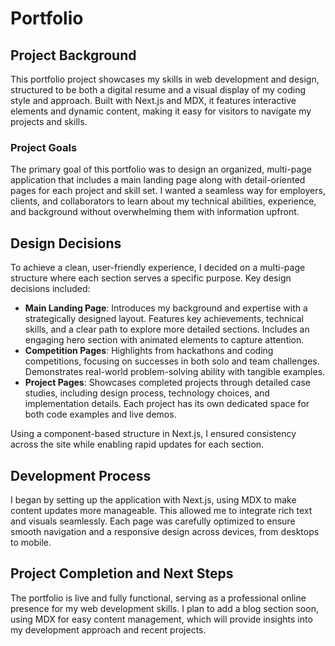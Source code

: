 # Portfolio

## Project Background

This portfolio project showcases my skills in web development and design, structured to be both a digital resume and a visual display of my coding style and approach. Built with Next.js and MDX, it features interactive elements and dynamic content, making it easy for visitors to navigate my projects and skills.

### Project Goals

The primary goal of this portfolio was to design an organized, multi-page application that includes a main landing page along with detail-oriented pages for each project and skill set. I wanted a seamless way for employers, clients, and collaborators to learn about my technical abilities, experience, and background without overwhelming them with information upfront.

## Design Decisions

To achieve a clean, user-friendly experience, I decided on a multi-page structure where each section serves a specific purpose. Key design decisions included:

- **Main Landing Page**: Introduces my background and expertise with a strategically designed layout. Features key achievements, technical skills, and a clear path to explore more detailed sections. Includes an engaging hero section with animated elements to capture attention.
- **Competition Pages**: Highlights from hackathons and coding competitions, focusing on successes in both solo and team challenges. Demonstrates real-world problem-solving ability with tangible examples.
- **Project Pages**: Showcases completed projects through detailed case studies, including design process, technology choices, and implementation details. Each project has its own dedicated space for both code examples and live demos.

Using a component-based structure in Next.js, I ensured consistency across the site while enabling rapid updates for each section.

## Development Process

I began by setting up the application with Next.js, using MDX to make content updates more manageable. This allowed me to integrate rich text and visuals seamlessly. Each page was carefully optimized to ensure smooth navigation and a responsive design across devices, from desktops to mobile.

## Project Completion and Next Steps

The portfolio is live and fully functional, serving as a professional online presence for my web development skills. I plan to add a blog section soon, using MDX for easy content management, which will provide insights into my development approach and recent projects.
